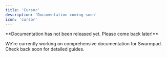 ```yaml
---
title: 'Cursor'
description: 'Documentation coming soon'
icon: 'cursor'
---
```


<Note>
  **Documentation has not been released yet. Please come back later!**
</Note>

We're currently working on comprehensive documentation for Swarmpad. Check back soon for detailed guides.